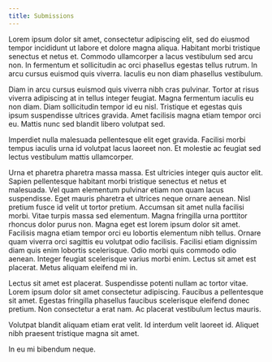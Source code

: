 ```yaml
---
title: Submissions
---
```


Lorem ipsum dolor sit amet, consectetur adipiscing elit, sed do eiusmod tempor incididunt ut labore et dolore magna aliqua. Habitant morbi tristique senectus et netus et. Commodo ullamcorper a lacus vestibulum sed arcu non. In fermentum et sollicitudin ac orci phasellus egestas tellus rutrum. In arcu cursus euismod quis viverra. Iaculis eu non diam phasellus vestibulum. 

Diam in arcu cursus euismod quis viverra nibh cras pulvinar. Tortor at risus viverra adipiscing at in tellus integer feugiat. Magna fermentum iaculis eu non diam. Diam sollicitudin tempor id eu nisl. Tristique et egestas quis ipsum suspendisse ultrices gravida. Amet facilisis magna etiam tempor orci eu. Mattis nunc sed blandit libero volutpat sed.

Imperdiet nulla malesuada pellentesque elit eget gravida. Facilisi morbi tempus iaculis urna id volutpat lacus laoreet non. Et molestie ac feugiat sed lectus vestibulum mattis ullamcorper. 

Urna et pharetra pharetra massa massa. Est ultricies integer quis auctor elit. Sapien pellentesque habitant morbi tristique senectus et netus et malesuada. Vel quam elementum pulvinar etiam non quam lacus suspendisse. Eget mauris pharetra et ultrices neque ornare aenean. Nisl pretium fusce id velit ut tortor pretium. Accumsan sit amet nulla facilisi morbi. Vitae turpis massa sed elementum. Magna fringilla urna porttitor rhoncus dolor purus non. Magna eget est lorem ipsum dolor sit amet. Facilisis magna etiam tempor orci eu lobortis elementum nibh tellus. Ornare quam viverra orci sagittis eu volutpat odio facilisis. Facilisi etiam dignissim diam quis enim lobortis scelerisque. Odio morbi quis commodo odio aenean. Integer feugiat scelerisque varius morbi enim. Lectus sit amet est placerat. Metus aliquam eleifend mi in.

Lectus sit amet est placerat. Suspendisse potenti nullam ac tortor vitae. Lorem ipsum dolor sit amet consectetur adipiscing. Faucibus a pellentesque sit amet. Egestas fringilla phasellus faucibus scelerisque eleifend donec pretium. Non consectetur a erat nam. Ac placerat vestibulum lectus mauris. 

Volutpat blandit aliquam etiam erat velit. Id interdum velit laoreet id. Aliquet nibh praesent tristique magna sit amet. 

In eu mi bibendum neque.
